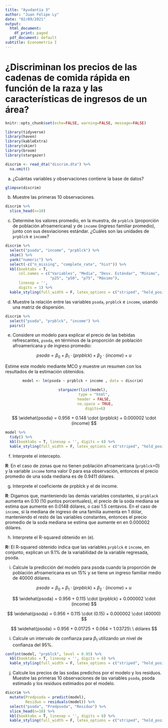 ---
title: "Ayudantía 3"
author: "Juan Felipe Ly"
date: "02/09/2021"
output:
  html_document:
    df_print: paged
  pdf_document: default
subtitle: Econometría I
---

# ¿Discriminan los precios de las cadenas de comida rápida en función de la raza y las características de ingresos de un área?

```{r global_options, include=FALSE}
knitr::opts_chunk$set(echo=FALSE, warning=FALSE, message=FALSE)
```

```{r}
library(tidyverse)
library(haven)
library(kableExtra)
library(skimr)
library(broom)
library(stargazer)
```

```{r}
discrim <- read_dta("discrim.dta") %>% 
  na.omit()
``` 

a) ¿Cuántas variables y observaciones contiene la base de datos?

```{r results='hide'}
glimpse(discrim)
```

b) Muestre las primeras 10 observaciones.

```{r}
discrim %>% 
  slice_head(n=10) 
```

c) Determine los valores promedio, en la muestra, de `prpblck` (proporción de población afroamericana) y de `income` (ingreso familiar promedio), junto con sus desviaciones estándar. ¿Cuáles son las unidades de `prpblck` e `income`?

```{r}
discrim %>% 
  select("psoda", "income", "prpblck") %>% 
  skim() %>% 
  yank("numeric") %>%
  select(-c("n_missing", "complete_rate", "hist")) %>%
  kbl(booktabs = T, 
      col.names = c("Variables", "Media", "Desv. Estándar", "Mínimo", 
                    "p25", "p50", "p75", "Máximo"),
      linesep = '', 
      digits = 1) %>%
  kable_styling(full_width = F, latex_options = c("striped", "hold_position"))
```

d) Muestre la relación entre las variables `psoda`, `prpblck` e `income`, usando una matriz de dispersión. 

```{r fig.align='center'}
discrim %>% 
  select("psoda", "prpblck", "income") %>% 
  pairs()
```

e) Considere un modelo para explicar el precio de las bebidas refrescantes, `psoda`, en términos de la proporción de población afroamericana y de ingreso promedio: 

$$
psoda = \beta_0 + \beta_1 \cdot (prpblck) + \beta_2 \cdot (income) + u
$$

Estime este modelo mediante MCO y muestre un resumen con los resultados de la estimación obtenidos.
 

<center>
```{r results='asis'}
model <- lm(psoda ~ prpblck + income , data = discrim) 

stargazer(list(model), 
          type = "html", 
          header = FALSE, 
          no.space = TRUE,
          digits=6)
```
</center>

$$
\widehat{psoda} = 0.956 + 0.148 \cdot (prpblck) + 0.000002 \cdot (income) 
$$

```{r eval=FALSE, include=FALSE}
model %>% 
  tidy() %>% 
  kbl(booktabs = T, linesep = '', digits = 6) %>% 
  kable_styling(full_width = F, latex_options = c("striped", "hold_position"))
```

f) Interprete el intercepto.

**R**: En el caso de zonas que no tienen población afroamericana (`prpblck`=0) y la variable `income` toma valor 0 para esa observación, entonces el precio promedio de una soda mediana es de 0.9411 dólares. 

g) Interprete el coeficiente de prpblck y el de income.

**R**: Digamos que, manteniendo las demás variables constantes, si `prpblack` aumenta en 0.10 (10 puntos porcentuales), el precio de la soda mediana se estima que aumente en 0.0148 dólares, o casi 1.5 centavos. En el caso de `income`, si la mediana de ingreso de una familia aumenta en 1 dólar, manteniendo el resto de las variables constantes, entonces el precio promedio de la soda mediana se estima que aumente en en 0.000002 dólares. 

h) Interprete el R-squared obtenido en (e).

**R:** El R-squared obtenido indica que las variables `prpblck` e `income`, en conjunto, explican un 9.1% de la variabilidad de la variable regresada, psoda. 

i) Calcule la predicción del modelo para psoda cuando la proporción de población afroamericana es un 15\% y se tiene un ingreso familiar medio de 40000 dólares.

$$
psoda = \beta_0 + \beta_1 \cdot (prpblck) + \beta_2 \cdot (income) + u
$$

$$
\widehat{psoda} = 0.956 + 0.115 \cdot (prpblck) + 0.000002 \cdot (income) 
$$

$$
\widehat{psoda} = 0.956 + 0.115 \cdot (0.15) + 0.000002 \cdot (40000) 
$$

$$
\widehat{psoda} = 0.956 + 0.01725 + 0.064 = 1.03725\ \  dólares
$$


i) Calcule un intervalo de confianza para $\beta_1$ utilizando un nivel de confianza del 95%.

```{r}
confint(model, "prpblck", level = 0.95) %>% 
  kbl(booktabs = T, linesep = '', digits = 6) %>% 
  kable_styling(full_width = F, latex_options = c("striped", "hold_position"))
```

j) Calcule los precios de las sodas predichos por el modelo y los residuos. Muestre las primeras 10 observaciones de las variables `psoda`, psoda estimado y los residuos estimados por el modelo. 


```{r}
discrim %>% 
  mutate(Predpsoda = predict(model),
         Residuo = residuals(model)) %>% 
  select("psoda", "Predpsoda", "Residuo") %>% 
  slice_head(n=10) %>% 
  kbl(booktabs = T, linesep = '', digits = 6) %>% 
  kable_styling(full_width = F, latex_options = c("striped", "hold_position"))
```

















